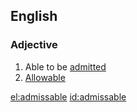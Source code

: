 ==English==
===Adjective===
{{en-adj}}
# Able to be [[admitted]]
# [[allowable|Allowable]]

[[el:admissable]]
[[id:admissable]]